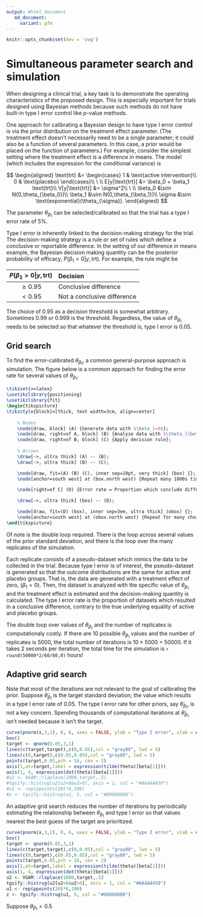 ```yaml
---
output: #html_document
   md_document:
     variant: gfm
---
```


```r
knitr::opts_chunk$set(dev = 'svg')
```

# Simultaneous parameter search and simulation

When designing a clinical trial, a key task is to demonstrate the operating characteristics of the proposed design.  This is especially important for trials designed using Bayesian methods because such methods do not have built-in type I error control like $p$-value methods.

One approach for calibrating a Bayesian design to have type I error control is via the prior distribution on the treatment effect parameter.  (The treatment effect doesn't necessarily need to be a single parameter; it could also be a function of several parameters.  In this case, a prior would be placed on the function of parameters.)  For example, consider the simplest setting where the treatment effect is a difference in means. The model (which includes the expression for the conditional variance) is

$$
\begin{aligned}
\text{trt} &= \begin{cases} 
1 & \text{active intervention}\\
0 & \text{placebo}
\end{cases}\\
\ \\
E[y|\text{trt}] &= \beta_0 + \beta_1 \text{trt}\\
V[y|\text{trt}] &= \sigma^2\\
\ \\
\beta_0 &\sim N(0,\theta_{\beta_0})\\
\beta_1 &\sim N(0,\theta_{\beta_1})\\
\sigma &\sim \text{exponential}(\theta_{\sigma}).
\end{aligned}
$$


The parameter $\theta_{\beta_1}$ can be selected/calibrated so that the trial has a type I error rate of 5%.

Type I error is inherently linked to the decision-making strategy for the trial.  The decision-making strategy is a rule or set of rules which define a conclusive or reportable difference.  In the setting of our difference in means example, the Bayesian decision making quantity can be the posterior probability of efficacy,  $P(\beta_1>0|y, \text{trt})$.  For example, the rule might be

| $P(\beta_1>0\vert y, \text{trt})$ | Decision |
|:---:|:---| 
| $\geq 0.95$ | Conclusive difference |
| $< 0.95$ | Not a conclusive difference |

The choice of $0.95$ as a decision threshold is somewhat arbitrary.  Sometimes $0.99$ or $0.999$ is the threshold.  Regardless, the value of $\theta_{\beta_1}$ needs to be selected so that whatever the threshold is, type I error is 0.05.

## Grid search

To find the error-calibrated $\theta_{\beta_1}$, a common general-purpose approach is simulation.  The figure below is a common approach for finding the error rate for several values of $\theta_{\beta_1}$.

```tikz
\tikzset{>=latex}
\usetikzlibrary{positioning}
\usetikzlibrary{fit}
\begin{tikzpicture}
\tikzstyle{block}=[thick, text width=3cm, align=center]
    
    % Nodes
    \node[draw, block] (A) {Generate data with $\beta_1=0$};
    \node[draw, right=of A, block] (B) {Analyze data with $\theta_{\beta_1}$ prior};
    \node[draw, right=of B, block] (C) {Apply decision rule};
    
    % Arrows
    \draw[->, ultra thick] (A) -- (B);
    \draw[->, ultra thick] (B) -- (C);

    \node[draw, fit=(A) (B) (C), inner sep=10pt, very thick] (box) {};
    \node[anchor=south west] at (box.north west) {Repeat many 1000s times};

    \node[right=of C] (D) {Error rate = Proportion which conclude difference};

    \draw[->, ultra thick] (box) -- (D);

    \node[draw, fit=(D) (box), inner sep=3em, ultra thick] (obox) {};
    \node[anchor=south west] at (obox.north west) {Repeat for many choices of $\theta_{\beta_1}$};
\end{tikzpicture}
```

Of note is the double loop required.  There is the loop across several values of the prior standard deviation, and there is the loop over the many replicates of the simulation.  

Each replicate consists of a pseudo-dataset which mimics the data to be collected in the trial.  Because type I error is of interest, the pseudo-dataset is generated so that the outcome distributions are the same for active and placebo groups.  That is, the data are generated with a treatment effect of zero, ($\beta_1=0$).  Then, the dataset is analyzed with the specific value of $\theta_{\beta_1}$ and the treatment effect is estimated and the decision-making quantity is calculated.  The type I error rate is the proportion of datasets which resulted in a conclusive difference, contrary to the true underlying equality of active and placebo groups.

The double loop over values of $\theta_{\beta_1}$ and the number of replicates is computationaly costly.  If there are 10 possible  $\theta_{\beta_1}$ values and the number of replicates is 5000, the total number of iterations is $10\times 5000$ = 50000.  If it takes 2 seconds per iteration, the total time for the simulation is `r round(50000*2/60/60,0)` hours!

## Adaptive grid search

Note that most of the iterations are not relevant to the goal of calibrating the prior.  Suppose $\tilde{\theta}_{\beta_1}$ is the target standard deviation; the value which results in a type I error rate of 0.05.  The type I error rate for other priors, say $\dot{\theta}_{\beta_1}$, is not a key concern.  Spending thousands of computational iterations at $\dot{\theta}_{\beta_1}$ isn't needed because it isn't the target.

```r
curve(pnorm(x,3,1), 0, 6, axes = FALSE, ylab = "Type I error", xlab = expression(theta[beta[1]]), lwd = 5, ylim = c(-0.1,1.1))
box()
target <- qnorm(0.05,3,1)
lines(c(target,target),c(0,0.05),col = "gray80", lwd = 5)
lines(c(0,target),c(0.05,0.05),col = "gray80", lwd = 5)
points(target,0.05,pch = 16, cex = 2)
axis(1,at=target,label = expression(tilde(theta)[beta[1]]))
axis(1, 4, expression(dot(theta)[beta[1]]))
#u2 <- VGAM::rlaplace(1000,target,.5)
#tgsify::histrug(u2[u2<6&u2>0], axis = 1, col = "#AA4A4450")
#u1 <- rep(ppoints(20)*6,100)
#z <- tgsify::histrug(u1, 5, col = "#00008080")
```

An adaptive grid search reduces the number of iterations by periodically estimating the relationship between $\theta_{\beta_1}$ and type I error so that values nearest the best guess of the target are prioritized.

```r
curve(pnorm(x,3,1), 0, 6, axes = FALSE, ylab = "Type I error", xlab = expression(theta[beta[1]]), lwd = 5, ylim = c(-0.1,1.1))
box()
target <- qnorm(0.05,3,1)
lines(c(target,target),c(0,0.05),col = "gray80", lwd = 5)
lines(c(0,target),c(0.05,0.05),col = "gray80", lwd = 5)
points(target,0.05,pch = 16, cex = 2)
axis(1,at=target,label = expression(tilde(theta)[beta[1]]))
axis(1, 4, expression(dot(theta)[beta[1]]))
u2 <- VGAM::rlaplace(1000,target,.5)
tgsify::histrug(u2[u2<6&u2>0], axis = 1, col = "#AA4A4450")
u1 <- rep(ppoints(20)*6,100)
z <- tgsify::histrug(u1, 5, col = "#00008080")
```

Suppose $\theta_{\beta_1} = 0.5$
